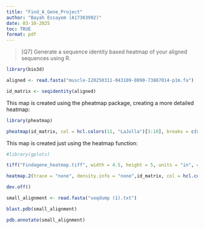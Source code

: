 ---
title: "Find_A_Gene_Project"
author: "Bayah Essayem (A17303992)"
date: 03-10-2025
toc: TRUE
format: pdf
---

> [Q7] Generate a sequence identity based heatmap of your aligned sequences using R. 

```{r}
library(bio3d)
```

```{r}
aligned <- read.fasta("muscle-I20250311-043109-0890-73887014-p1m.fa")
```

```{r}
id_matrix <- seqidentity(aligned)
```

This map is created using the pheatmap package, creating a more detailed heatmap:

```{r}
library(pheatmap)

pheatmap(id_matrix, col = hcl.colors(11, "LaJolla")[3:10], breaks = c(0.86,0.875, 0.88,0.89, 0.9,0.985,0.99,0.995, 1), )
```

This map is created just using the heatmap function:

```{r}
#library(gplots)

tiff("Findagene_heatmap.tiff", width = 4.5, height = 5, units = "in", compression = "lzw", res = 250)

heatmap.2(trace = "none", density.info = "none",id_matrix, col = hcl.colors(11, "LaJolla")[3:10], breaks = c(0.86,0.875, 0.88,0.89, 0.9,0.985,0.99,0.995, 1), cexRow = 0.8, cexCol = 0.8, cellnote = id_matrix, notecol = "white",key.title = "", key.xlab = "Identity", lwid = c(1,3), lhei = c(1.5,3.5))

dev.off()
```

```{r}
small_alignment <- read.fasta("seqdump (1).txt")
```


```{r}
blast.pdb(small_alignment)
```

```{r}
pdb.annotate(small_alignment)
```

